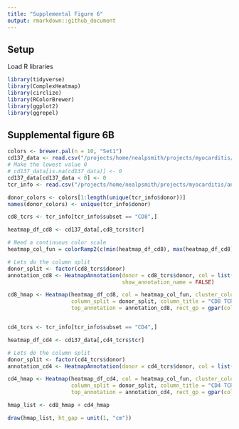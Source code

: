 ---
title: "Supplemental Figure 6"
output: rmarkdown::github_document
---


## Setup

Load R libraries
```{r message=FALSE, load_r_libraries}
library(tidyverse)
library(ComplexHeatmap)
library(circlize)
library(RColorBrewer)
library(ggplot2)
library(ggrepel)

```

## Supplemental figure 6B

```{r fig_s6b, fig.width = 15, fig.height = 10}

colors <- brewer.pal(n = 10, "Set1")
cd137_data <- read.csv("/projects/home/nealpsmith/projects/myocarditis/antigen_discovery/data/cd137_vals.csv", row.names = 1)
# Make the lowest value 0
# cd137_data[is.na(cd137_data)] <- 0
cd137_data[cd137_data < 0] <- 0
tcr_info <- read.csv("/projects/home/nealpsmith/projects/myocarditis/antigen_discovery/data/tcr_annotations.csv")

donor_colors <- colors[1:length(unique(tcr_info$donor))]
names(donor_colors) <- unique(tcr_info$donor)

cd8_tcrs <- tcr_info[tcr_info$subset == "CD8",]

heatmap_df_cd8 <- cd137_data[,cd8_tcrs$tcr]

# Need a continuous color scale
heatmap_col_fun = colorRamp2(c(min(heatmap_df_cd8), max(heatmap_df_cd8)), c("#D3D3D3", '#02024a'))

# Lets do the column split
donor_split <- factor(cd8_tcrs$donor)
annotation_cd8 <- HeatmapAnnotation(donor = cd8_tcrs$donor, col = list(donor = donor_colors), which = "column",
                                    show_annotation_name = FALSE)

cd8_hmap <- Heatmap(heatmap_df_cd8, col = heatmap_col_fun, cluster_columns = FALSE, cluster_rows = FALSE,
                    column_split = donor_split, column_title = "CD8 TCRs", name = "% CD137+",
                    top_annotation = annotation_cd8, rect_gp = gpar(col = "black"), row_names_side = "left", na_col = "white")


cd4_tcrs <- tcr_info[tcr_info$subset == "CD4",]

heatmap_df_cd4 <- cd137_data[,cd4_tcrs$tcr]

# Lets do the column split
donor_split <- factor(cd4_tcrs$donor)
annotation_cd4 <- HeatmapAnnotation(donor = cd4_tcrs$donor, col = list(donor = donor_colors), which = "column")

cd4_hmap <- Heatmap(heatmap_df_cd4, col = heatmap_col_fun, cluster_columns = FALSE, cluster_rows = FALSE,
                    column_split = donor_split, column_title = "CD4 TCRs", show_heatmap_legend = FALSE,
                    top_annotation = annotation_cd4, rect_gp = gpar(col = "black"), row_names_side = "left", na_col = "white")

hmap_list <- cd8_hmap + cd4_hmap

draw(hmap_list, ht_gap = unit(1, "cm"))

```